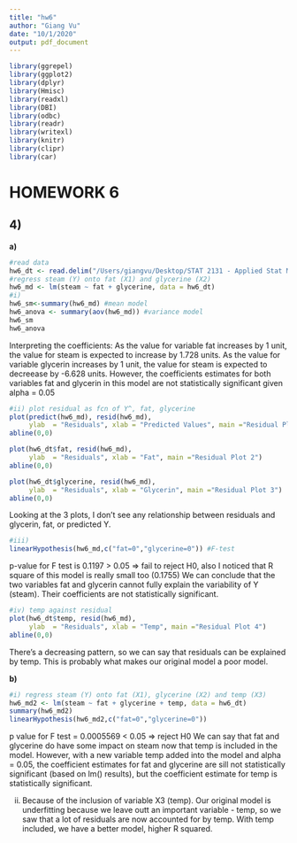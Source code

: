 ```yaml
---
title: "hw6"
author: "Giang Vu"
date: "10/1/2020"
output: pdf_document
---
```


```r
library(ggrepel)
library(ggplot2)
library(dplyr)
library(Hmisc)
library(readxl)
library(DBI)
library(odbc)
library(readr)
library(writexl)
library(knitr)
library(clipr)
library(car)
```

# HOMEWORK 6

## 4) 
__a)__
```r
#read data
hw6_dt <- read.delim("/Users/giangvu/Desktop/STAT 2131 - Applied Stat Methods 1/HW/hw6/steam_text-1.txt")
#regress steam (Y) onto fat (X1) and glycerine (X2)
hw6_md <- lm(steam ~ fat + glycerine, data = hw6_dt)
#i)
hw6_sm<-summary(hw6_md) #mean model
hw6_anova <- summary(aov(hw6_md)) #variance model
hw6_sm
hw6_anova
```
Interpreting the coefficients:
As the value for variable fat increases by 1 unit, the value for steam is expected to increase by 1.728 units. As the value for variable glycerin increases by 1 unit, the value for steam is expected to decreease by -6.628 units.
However, the coefficients estimates for both variables fat and glycerin in this model are not statistically significant given alpha = 0.05


```r
#ii) plot residual as fcn of Y^, fat, glycerine
plot(predict(hw6_md), resid(hw6_md),
     ylab  = "Residuals", xlab = "Predicted Values", main ="Residual Plot 1")
abline(0,0)

plot(hw6_dt$fat, resid(hw6_md),
     ylab  = "Residuals", xlab = "Fat", main ="Residual Plot 2")
abline(0,0)

plot(hw6_dt$glycerine, resid(hw6_md),
     ylab  = "Residuals", xlab = "Glycerin", main ="Residual Plot 3")
abline(0,0)
```
Looking at the 3 plots, I don't see any relationship between residuals and glycerin, fat, or predicted Y.

```r
#iii) 
linearHypothesis(hw6_md,c("fat=0","glycerine=0")) #F-test
```
p-value for F test is 0.1197 > 0.05 => fail to reject H0, also I noticed that R square of this model is really small too (0.1755)
We can conclude that the two variables fat and glycerin cannot fully explain the variability of Y (steam). Their coefficients are not statistically significant.

```r
#iv) temp against residual 
plot(hw6_dt$temp, resid(hw6_md),
     ylab  = "Residuals", xlab = "Temp", main ="Residual Plot 4")
abline(0,0)
```
There's a decreasing pattern, so we can say that residuals can be explained by temp. This is probably what makes our original model a poor model.

__b)__
```r
#i) regress steam (Y) onto fat (X1), glycerine (X2) and temp (X3)
hw6_md2 <- lm(steam ~ fat + glycerine + temp, data = hw6_dt)
summary(hw6_md2)
linearHypothesis(hw6_md2,c("fat=0","glycerine=0"))
```
p value for F test = 0.0005569 < 0.05 => reject H0
We can say that fat and glycerine do have some impact on steam now that temp is included in the model.
However, with a new variable temp added into the model and alpha = 0.05, the coefficient estimates for fat and glycerine are sill not statistically significant (based on lm() results), but the coefficient estimate for temp is statistically significant. 

ii) Because of the inclusion of variable X3 (temp). Our original model is underfitting because we leave outt an important variable - temp, so we saw that a lot of residuals are now accounted for by temp. With temp included, we have a better model, higher R squared. 